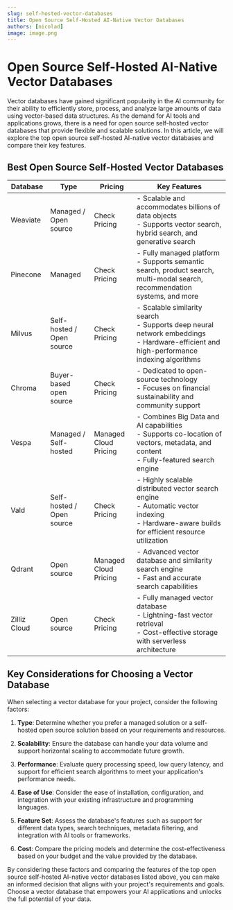 ```yaml
---
slug: self-hosted-vector-databases
title: Open Source Self-Hosted AI-Native Vector Databases
authors: [nicolad]
image: image.png
---
```


# Open Source Self-Hosted AI-Native Vector Databases

Vector databases have gained significant popularity in the AI community for their ability to efficiently store, process, and analyze large amounts of data using vector-based data structures. As the demand for AI tools and applications grows, there is a need for open source self-hosted vector databases that provide flexible and scalable solutions. In this article, we will explore the top open source self-hosted AI-native vector databases and compare their key features.

## Best Open Source Self-Hosted Vector Databases

| Database     | Type                      | Pricing               | Key Features                                                                                                                                    |
| ------------ | ------------------------- | --------------------- | ----------------------------------------------------------------------------------------------------------------------------------------------- |
| Weaviate     | Managed / Open source     | Check Pricing         | - Scalable and accommodates billions of data objects<br>- Supports vector search, hybrid search, and generative search                          |
| Pinecone     | Managed                   | Check Pricing         | - Fully managed platform<br>- Supports semantic search, product search, multi-modal search, recommendation systems, and more                    |
| Milvus       | Self-hosted / Open source | Check Pricing         | - Scalable similarity search<br>- Supports deep neural network embeddings<br>- Hardware-efficient and high-performance indexing algorithms      |
| Chroma       | Buyer-based open source   | Check Pricing         | - Dedicated to open-source technology<br>- Focuses on financial sustainability and community support                                            |
| Vespa        | Managed / Self-hosted     | Managed Cloud Pricing | - Combines Big Data and AI capabilities<br>- Supports co-location of vectors, metadata, and content<br>- Fully-featured search engine           |
| Vald         | Self-hosted / Open source | Check Pricing         | - Highly scalable distributed vector search engine<br>- Automatic vector indexing<br>- Hardware-aware builds for efficient resource utilization |
| Qdrant       | Open source               | Managed Cloud Pricing | - Advanced vector database and similarity search engine<br>- Fast and accurate search capabilities                                              |
| Zilliz Cloud | Open source               | Check Pricing         | - Fully managed vector database<br>- Lightning-fast vector retrieval<br>- Cost-effective storage with serverless architecture                   |

## Key Considerations for Choosing a Vector Database

When selecting a vector database for your project, consider the following factors:

1. **Type**: Determine whether you prefer a managed solution or a self-hosted open source solution based on your requirements and resources.

2. **Scalability**: Ensure the database can handle your data volume and support horizontal scaling to accommodate future growth.

3. **Performance**: Evaluate query processing speed, low query latency, and support for efficient search algorithms to meet your application's performance needs.

4. **Ease of Use**: Consider the ease of installation, configuration, and integration with your existing infrastructure and programming languages.

5. **Feature Set**: Assess the database's features such as support for different data types, search techniques, metadata filtering, and integration with AI tools or frameworks.

6. **Cost**: Compare the pricing models and determine the cost-effectiveness based on your budget and the value provided by the database.

By considering these factors and comparing the features of the top open source self-hosted AI-native vector databases listed above, you can make an informed decision that aligns with your project's requirements and goals. Choose a vector database that empowers your AI applications and unlocks the full potential of your data.
